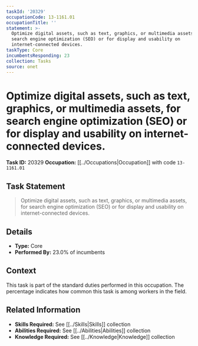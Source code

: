 ```yaml
---
taskId: '20329'
occupationCode: 13-1161.01
occupationTitle: ''
statement: >-
  Optimize digital assets, such as text, graphics, or multimedia assets, for
  search engine optimization (SEO) or for display and usability on
  internet-connected devices.
taskType: Core
incumbentsResponding: 23
collection: Tasks
source: onet
---
```

# Optimize digital assets, such as text, graphics, or multimedia assets, for search engine optimization (SEO) or for display and usability on internet-connected devices.

**Task ID:** 20329
**Occupation:** [[../Occupations|Occupation]] with code `13-1161.01`

## Task Statement

> Optimize digital assets, such as text, graphics, or multimedia assets, for search engine optimization (SEO) or for display and usability on internet-connected devices.

## Details

- **Type:** Core
- **Performed By:** 23.0% of incumbents

## Context

This task is part of the standard duties performed in this occupation. The percentage indicates how common this task is among workers in the field.

## Related Information

- **Skills Required:** See [[../Skills|Skills]] collection
- **Abilities Required:** See [[../Abilities|Abilities]] collection
- **Knowledge Required:** See [[../Knowledge|Knowledge]] collection
